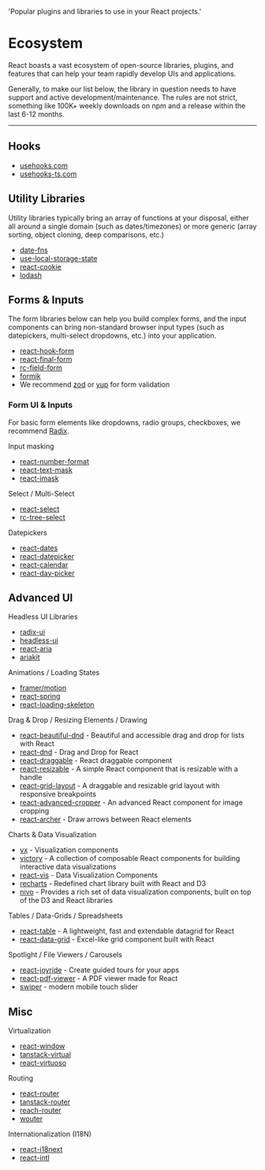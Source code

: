   'Popular plugins and libraries to use in your React projects.'

# Ecosystem

React boasts a vast ecosystem of open-source libraries, plugins, and features that can help your team rapidly develop UIs and applications.

Generally, to make our list below, the library in question needs to have support and active development/maintenance. The rules are not strict, something like 100K+ weekly downloads on npm and a release within the last 6-12 months.

---

## Hooks

- [usehooks.com](https://www.npmjs.com/package/@uidotdev/usehooks)
- [usehooks-ts.com](https://www.npmjs.com/package/usehooks-ts)

## Utility Libraries

Utility libraries typically bring an array of functions at your disposal, either all around a single domain (such as dates/timezones) or more generic (array sorting, object cloning, deep comparisons, etc.)

- [date-fns](https://www.npmjs.com/package/date-fns)
- [use-local-storage-state](https://www.npmjs.com/package/use-local-storage-state)
- [react-cookie](https://www.npmjs.com/package/@shopify/react-cookie)
- [lodash](https://www.npmjs.com/package/lodash)

## Forms & Inputs

The form libraries below can help you build complex forms, and the input components can bring non-standard browser input types (such as datepickers, multi-select dropdowns, etc.) into your application.

- [react-hook-form](https://www.npmjs.com/package/react-hook-form)
- [react-final-form](https://www.npmjs.com/package/react-final-form)
- [rc-field-form](https://www.npmjs.com/package/rc-field-form)
- [formik](https://www.npmjs.com/package/formik)
- We recommend [zod](https://www.npmjs.com/package/zod) or [yup](https://www.npmjs.com/package/yup) for form validation

### Form UI & Inputs

For basic form elements like dropdowns, radio groups, checkboxes, we recommend [Radix](https://www.npmjs.com/package/@radix-ui/primitive).

Input masking

- [react-number-format](https://www.npmjs.com/package/react-number-format)
- [react-text-mask](https://www.npmjs.com/package/react-text-mask)
- [react-imask](https://www.npmjs.com/package/react-imask)

Select / Multi-Select

- [react-select](https://www.npmjs.com/package/react-select)
- [rc-tree-select](https://www.npmjs.com/package/rc-tree-select)

Datepickers

- [react-dates](https://www.npmjs.com/package/react-dates)
- [react-datepicker](https://www.npmjs.com/package/react-datepicker)
- [react-calendar](https://www.npmjs.com/package/react-calendar)
- [react-day-picker](https://www.npmjs.com/package/react-day-picker)

## Advanced UI

Headless UI Libraries

- [radix-ui](https://www.npmjs.com/package/@radix-ui/primitive)
- [headless-ui](https://www.npmjs.com/package/@headlessui/react)
- [react-aria](https://www.npmjs.com/package/react-aria)
- [ariakit](https://www.npmjs.com/package/ariakit)

Animations / Loading States

- [framer/motion](https://www.npmjs.com/package/framer-motion)
- [react-spring](https://www.npmjs.com/package/react-spring)
- [react-loading-skeleton](https://www.npmjs.com/package/react-loading-skeleton)

Drag & Drop / Resizing Elements / Drawing

- [react-beautiful-dnd](https://www.npmjs.com/package/react-beautiful-dnd) - Beautiful and accessible drag and drop for lists with React
- [react-dnd](https://www.npmjs.com/package/react-dnd) - Drag and Drop for React
- [react-draggable](https://www.npmjs.com/package/react-draggable) - React draggable component
- [react-resizable](https://www.npmjs.com/package/react-resizable) - A simple React component that is resizable with a handle
- [react-grid-layout](https://www.npmjs.com/package/react-grid-layout) - A draggable and resizable grid layout with responsive breakpoints
- [react-advanced-cropper](https://www.npmjs.com/package/react-advanced-cropper) - An advanced React component for image cropping
- [react-archer](https://www.npmjs.com/package/react-archer) - Draw arrows between React elements

Charts & Data Visualization

- [vx](https://www.npmjs.com/org/visx) - Visualization components
- [victory](https://npmjs.com/package/victory) - A collection of composable React components for building interactive data visualizations
- [react-vis](https://npmjs.org/package/react-vis) - Data Visualization Components
- [recharts](https://www.npmjs.com/package/recharts) - Redefined chart library built with React and D3
- [nivo](https://www.npmjs.com/org/nivo) - Provides a rich set of data visualization components, built on top of the D3 and React libraries

Tables / Data-Grids / Spreadsheets

- [react-table](https://www.npmjs.com/package/@tanstack/react-table) - A lightweight, fast and extendable datagrid for React
- [react-data-grid](https://www.npmjs.com/package/react-data-grid) - Excel-like grid component built with React

Spotlight / File Viewers / Carousels

- [react-joyride](https://www.npmjs.com/package/react-joyride) - Create guided tours for your apps
- [react-pdf-viewer](https://www.npmjs.com/package/@react-pdf-viewer/core) - A PDF viewer made for React
- [swiper](https://npmjs.org/package/swiper) - modern mobile touch slider

## Misc

Virtualization

- [react-window](https://www.npmjs.com/package/react-window)
- [tanstack-virtual](https://www.npmjs.com/package/@tanstack/virtual-core)
- [react-virtuoso](https://www.npmjs.com/package/react-virtuoso)

Routing

- [react-router](https://www.npmjs.com/package/react-router-dom)
- [tanstack-router](https://www.npmjs.com/package/@tanstack/router)
- [reach-router](https://www.npmjs.com/package/@reach/router)
- [wouter](https://www.npmjs.com/package/wouter)

Internationalization (I18N)

- [react-i18next](https://www.npmjs.com/package/react-i18next)
- [react-intl](https://www.npmjs.com/package/react-intl)
